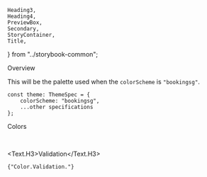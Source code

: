     Heading3,
    Heading4,
    PreviewBox,
    Secondary,
    StoryContainer,
    Title,
} from "../storybook-common";

<Meta title="General/Color/BookingSG Color" />

<Title>BookingSG Colors</Title>

<Secondary>Overview</Secondary>

This will be the palette used when the `colorScheme` is `"bookingsg"`.

```tsx
const theme: ThemeSpec = {
    colorScheme: "bookingsg",
	...other specifications
};
```

<Secondary>Colors</Secondary>

<ColorPalette set={BookingSGColorSet.Brand} category="Brand" />
<ColorPalette
    set={{
        Primary: BookingSGColorSet.Primary,
        PrimaryDark: BookingSGColorSet.PrimaryDark,
        Secondary: BookingSGColorSet.Secondary,
    }}
/>
<ColorPalette set={BookingSGColorSet.Neutral} category="Neutral" />

<ColorPalette set={BookingSGColorSet.Accent.Dark} category="Accent.Dark" />

<ColorPalette set={BookingSGColorSet.Accent.Light} category="Accent.Light" />

<br />

<Text.H3>Validation</Text.H3>

<PreviewBox>
    <code>{"Color.Validation.<color>"}</code>
</PreviewBox>

<ColorPalette set={BookingSGColorSet.Validation.Green} category="Green" />
<ColorPalette set={BookingSGColorSet.Validation.Orange} category="Orange" />
<ColorPalette set={BookingSGColorSet.Validation.Red} category="Red" />
